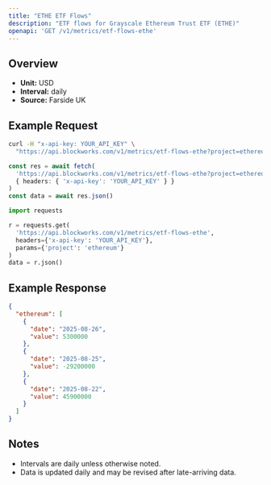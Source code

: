 ```yaml
---
title: "ETHE ETF Flows"
description: "ETF flows for Grayscale Ethereum Trust ETF (ETHE)"
openapi: 'GET /v1/metrics/etf-flows-ethe'
---
```


## Overview

- **Unit:** USD
- **Interval:** daily
- **Source:** Farside UK

## Example Request

<CodeGroup>

```bash cURL
curl -H "x-api-key: YOUR_API_KEY" \
  "https://api.blockworks.com/v1/metrics/etf-flows-ethe?project=ethereum"
```

```typescript TypeScript
const res = await fetch(
  'https://api.blockworks.com/v1/metrics/etf-flows-ethe?project=ethereum',
  { headers: { 'x-api-key': 'YOUR_API_KEY' } }
)
const data = await res.json()
```

```python Python
import requests

r = requests.get(
  'https://api.blockworks.com/v1/metrics/etf-flows-ethe',
  headers={'x-api-key': 'YOUR_API_KEY'},
  params={'project': 'ethereum'}
)
data = r.json()
```

</CodeGroup>

## Example Response

```json
{
  "ethereum": [
    {
      "date": "2025-08-26",
      "value": 5300000
    },
    {
      "date": "2025-08-25",
      "value": -29200000
    },
    {
      "date": "2025-08-22",
      "value": 45900000
    }
  ]
}
```

## Notes
- Intervals are daily unless otherwise noted.
- Data is updated daily and may be revised after late-arriving data.

